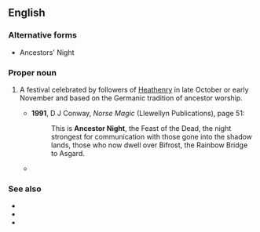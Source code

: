 ==English==

===Alternative forms===
* Ancestors' Night

===Proper noun===
{{en-proper noun|head=[[ancestor|Ancestor]] [[Night]]}}

# {{lb|en|paganism|and|Heathenry}} A festival celebrated by followers of [[Heathenry]] in late October or early November and based on the Germanic tradition of ancestor worship.
#* '''1991''', D J Conway, ''Norse Magic'' (Llewellyn Publications), page 51:
#*: This is '''Ancestor Night''', the Feast of the Dead, the night strongest for communication with those gone into the shadow lands, those who now dwell over Bifrost, the Rainbow Bridge to Asgard.
#* {{quote-text|en|year=1999|author=Gail Duff|title=The Wheel of the Wiccan Year|page=23|passage=Other names are the Festival of Remembrance, the Feast of Apples, '''Ancestor Night''' or the Feast of the Dead.}}

===See also===
* {{l|en|Mother's Night}}
* {{l|en|Samhain}}
* {{l|en|Halloween}}